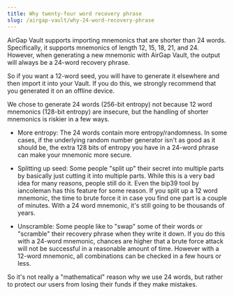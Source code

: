 ```yaml
---
title: Why twenty-four word recovery phrase
slug: /airgap-vault/why-24-word-recovery-phrase
---
```


AirGap Vault supports importing mnemonics that are shorter than 24 words. Specifically, it supports mnemonics of length 12, 15, 18, 21, and 24. However, when generating a new mnemonic with AirGap Vault, the output will always be a 24-word recovery phrase.

So if you want a 12-word seed, you will have to generate it elsewhere and then import it into your Vault. If you do this, we strongly recommend that you generated it on an offline device.

We chose to generate 24 words (256-bit entropy) not because 12 word mnemonics (128-bit entropy) are insecure, but the handling of shorter mnemonics is riskier in a few ways.

- More entropy: The 24 words contain more entropy/randomness. In some cases, if the underlying random number generator isn't as good as it should be, the extra 128 bits of entropy you have in a 24-word phrase can make your mnemonic more secure.

- Splitting up seed: Some people "split up" their secret into multiple parts by basically just cutting it into multiple parts. While this is a very bad idea for many reasons, people still do it. Even the bip39 tool by iancoleman has this feature for some reason. If you split up a 12 word mnemonic, the time to brute force it in case you find one part is a couple of minutes. With a 24 word mnemonic, it's still going to be thousands of years.

- Unscramble: Some people like to "swap" some of their words or "scramble" their recovery phrase when they write it down. If you do this with a 24-word mnemonic, chances are higher that a brute force attack will not be successful in a reasonable amount of time. However with a 12-word mnemonic, all combinations can be checked in a few hours or less.

So it's not really a "mathematical" reason why we use 24 words, but rather to protect our users from losing their funds if they make mistakes.
